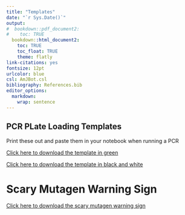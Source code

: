 ```yaml
---
title: "Templates"
date: "`r Sys.Date()`"
output:
#  bookdown::pdf_document2:
#    toc: TRUE
  bookdown::html_document2: 
    toc: TRUE
    toc_float: TRUE
    theme: flatly
link-citations: yes
fontsize: 12pt
urlcolor: blue
csl: AmJBot.csl
bibliography: References.bib
editor_options: 
  markdown: 
    wrap: sentence
---
```



## PCR PLate Loading Templates

Print these out and paste them in your notebook when running a PCR

[Click here to download the template in green](https://doi.org/10.6084/m9.figshare.14325620)

[Click here to download the template in black and white](https://doi.org/10.6084/m9.figshare.14325566)

# Scary Mutagen Warning Sign

[Click here to download the scary mutagen warning sign](https://doi.org/10.6084/m9.figshare.14325644)